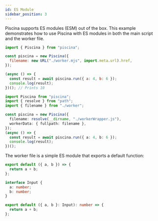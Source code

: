 ```yaml
---
id: ES Module
sidebar_position: 3
---
```



Piscina supports ES modules (ESM) out of the box. This example demonstrates how to use Piscina with ES modules in both the main script and the worker file.

<Tabs>
<TabItem value="Javascript">

```javascript title="index.mjs"
import { Piscina } from "piscina";

const piscina = new Piscina({
  filename: new URL("./worker.mjs", import.meta.url).href,
});

(async () => {
  const result = await piscina.run({ a: 4, b: 6 });
  console.log(result);
})(); // Prints 10
```

</TabItem>

<TabItem value="Typescript">

```typescript title="index.ts"
import Piscina from "piscina";
import { resolve } from "path";
import { filename } from "./worker";

const piscina = new Piscina({
  filename: resolve(__dirname, "./workerWrapper.js"),
  workerData: { fullpath: filename },
});
(async () => {
  const result = await piscina.run({ a: 4, b: 6 });
  console.log(result);
})();
```

</TabItem>

</Tabs>
The worker file is a simple ES module that exports a default function:

<Tabs>
<TabItem value="Javascript">

```javascript title="worker.mjs"
export default ({ a, b }) => {
  return a + b;
};
```

</TabItem>

<TabItem value="Typescript">

```typescript title="worker.ts"
interface Input {
  a: number;
  b: number;
}

export default ({ a, b }: Input): number => {
  return a + b;
};
```

</TabItem>
</Tabs>
